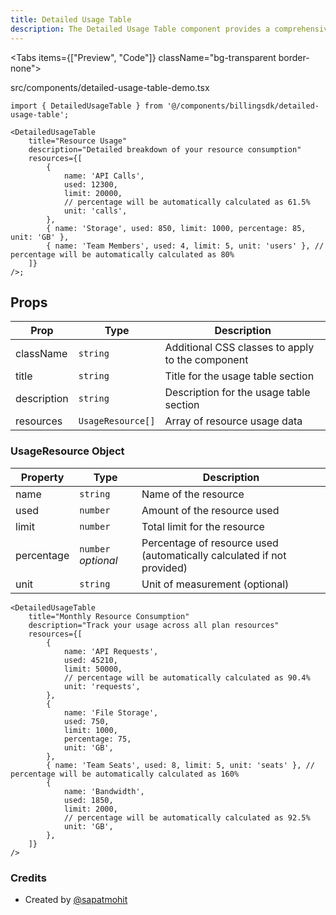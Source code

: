 ```yaml
---
title: Detailed Usage Table
description: The Detailed Usage Table component provides a comprehensive breakdown of resource consumption with columns for resource name, used amount, limit, and percentage utilization. The percentage field is now optional and will be automatically calculated if not provided.
---
```


<Tabs items={["Preview", "Code"]} className="bg-transparent border-none">
  <Tab value="Preview" className="border-none bg-transparent p-0 mt-3">
    <PreviewComponents registryName="billingsdk">
      <DetailedUsageTableDemo />
    </PreviewComponents>
  </Tab>

<Tab value="Code" className="mt-3">
	<include
		cwd
		lang="tsx"
		meta='title="src/components/detailed-usage-table-demo.tsx"'
	>
		src/components/detailed-usage-table-demo.tsx
	</include>
</Tab>

</Tabs>

```tsx
import { DetailedUsageTable } from '@/components/billingsdk/detailed-usage-table';
```

```tsx
<DetailedUsageTable
	title="Resource Usage"
	description="Detailed breakdown of your resource consumption"
	resources={[
		{
			name: 'API Calls',
			used: 12300,
			limit: 20000,
			// percentage will be automatically calculated as 61.5%
			unit: 'calls',
		},
		{ name: 'Storage', used: 850, limit: 1000, percentage: 85, unit: 'GB' },
		{ name: 'Team Members', used: 4, limit: 5, unit: 'users' }, // percentage will be automatically calculated as 80%
	]}
/>;
```

## Props

| Prop        | Type              | Description                                      |
| ----------- | ----------------- | ------------------------------------------------ |
| className   | `string`          | Additional CSS classes to apply to the component |
| title       | `string`          | Title for the usage table section                |
| description | `string`          | Description for the usage table section          |
| resources   | `UsageResource[]` | Array of resource usage data                     |

### UsageResource Object

| Property   | Type                | Description                                                            |
| ---------- | ------------------- | ---------------------------------------------------------------------- |
| name       | `string`            | Name of the resource                                                   |
| used       | `number`            | Amount of the resource used                                            |
| limit      | `number`            | Total limit for the resource                                           |
| percentage | `number` _optional_ | Percentage of resource used (automatically calculated if not provided) |
| unit       | `string`            | Unit of measurement (optional)                                         |

```tsx
<DetailedUsageTable
	title="Monthly Resource Consumption"
	description="Track your usage across all plan resources"
	resources={[
		{
			name: 'API Requests',
			used: 45210,
			limit: 50000,
			// percentage will be automatically calculated as 90.4%
			unit: 'requests',
		},
		{
			name: 'File Storage',
			used: 750,
			limit: 1000,
			percentage: 75,
			unit: 'GB',
		},
		{ name: 'Team Seats', used: 8, limit: 5, unit: 'seats' }, // percentage will be automatically calculated as 160%
		{
			name: 'Bandwidth',
			used: 1850,
			limit: 2000,
			// percentage will be automatically calculated as 92.5%
			unit: 'GB',
		},
	]}
/>
```

### Credits

- Created by [@sapatmohit](https://github.com/sapatmohit)
